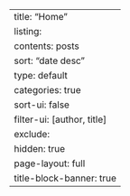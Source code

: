 ---
title: "Home"
listing:
  contents: posts
  sort: "date desc"
  type: default
  categories: true
  sort-ui: false
  filter-ui: [author, title]
  exclude:
    hidden: true
page-layout: full
title-block-banner: true
---